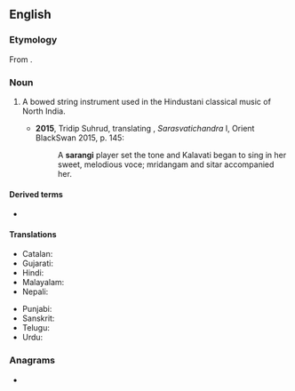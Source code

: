 ==English==
{{wikipedia|Sarangi}}

===Etymology===
From {{etyl|hi|en}} {{m|hi|सारंगी}}.

===Noun===
{{en-noun}}

# {{lb|en|musical instruments}} A bowed string instrument used in the Hindustani classical music of North India.
#*'''2015''', Tridip Suhrud, translating {{w|Govardhanram Madhavram Tripathi}}, ''Sarasvatichandra'' I, Orient BlackSwan 2015, p. 145:
#*:A '''sarangi''' player set the tone and Kalavati began to sing in her sweet, melodious voce; mridangam and sitar accompanied her.

====Derived terms====
* {{l|en|sarangist}}

====Translations====
{{trans-top|North Indian bowed string instrument}}
* Catalan: {{t+|ca|sarangui|m}}
* Gujarati: {{t|gu|સારંગી}}
* Hindi: {{t+|hi|सारंगी}}
* Malayalam: {{t+|ml|സാരംഗി}}
* Nepali: {{t|ne|सारंगी}}
{{trans-mid}}
* Punjabi: {{t+|pa|ਸਾਰੰਗੀ}}
* Sanskrit: {{t+|sa|सारङ्गी}}
* Telugu: {{t+|te|సారంగి}}
* Urdu: {{t|ur|سارنگی|tr=sāraṅgī}}
{{trans-bottom}}

===Anagrams===
* {{anagrams|en|a=aaginrs|Angiras|Singara|nagaris|sangria}}